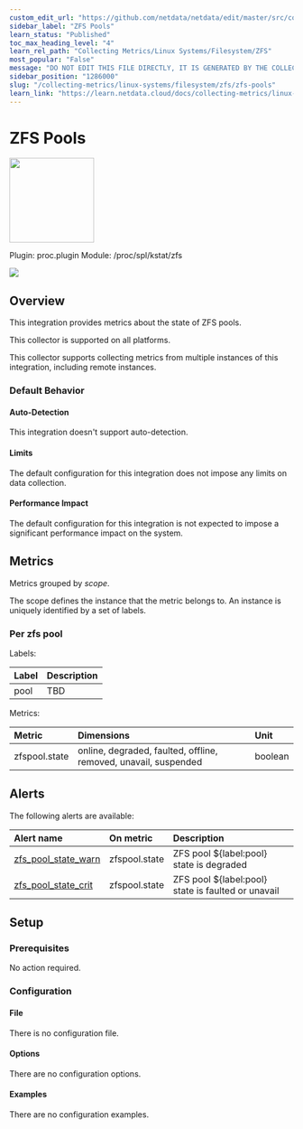 ```yaml
---
custom_edit_url: "https://github.com/netdata/netdata/edit/master/src/collectors/proc.plugin/metadata.yaml"
sidebar_label: "ZFS Pools"
learn_status: "Published"
toc_max_heading_level: "4"
learn_rel_path: "Collecting Metrics/Linux Systems/Filesystem/ZFS"
most_popular: "False"
message: "DO NOT EDIT THIS FILE DIRECTLY, IT IS GENERATED BY THE COLLECTOR'S metadata.yaml FILE"
sidebar_position: "1286000"
slug: "/collecting-metrics/linux-systems/filesystem/zfs/zfs-pools"
learn_link: "https://learn.netdata.cloud/docs/collecting-metrics/linux-systems/filesystem/zfs/zfs-pools"
---
```



# ZFS Pools


<img src="https://netdata.cloud/img/filesystem.svg" width="150"/>


Plugin: proc.plugin
Module: /proc/spl/kstat/zfs

<img src="https://img.shields.io/badge/maintained%20by-Netdata-%2300ab44" />

## Overview

This integration provides metrics about the state of ZFS pools.



This collector is supported on all platforms.

This collector supports collecting metrics from multiple instances of this integration, including remote instances.


### Default Behavior

#### Auto-Detection

This integration doesn't support auto-detection.

#### Limits

The default configuration for this integration does not impose any limits on data collection.

#### Performance Impact

The default configuration for this integration is not expected to impose a significant performance impact on the system.


## Metrics

Metrics grouped by *scope*.

The scope defines the instance that the metric belongs to. An instance is uniquely identified by a set of labels.



### Per zfs pool



Labels:

| Label      | Description     |
|:-----------|:----------------|
| pool | TBD |

Metrics:

| Metric | Dimensions | Unit |
|:------|:----------|:----|
| zfspool.state | online, degraded, faulted, offline, removed, unavail, suspended | boolean |



## Alerts


The following alerts are available:

| Alert name  | On metric | Description |
|:------------|:----------|:------------|
| [ zfs_pool_state_warn ](https://github.com/netdata/netdata/blob/master/src/health/health.d/zfs.conf) | zfspool.state | ZFS pool ${label:pool} state is degraded |
| [ zfs_pool_state_crit ](https://github.com/netdata/netdata/blob/master/src/health/health.d/zfs.conf) | zfspool.state | ZFS pool ${label:pool} state is faulted or unavail |


## Setup

### Prerequisites

No action required.

### Configuration

#### File

There is no configuration file.
#### Options



There are no configuration options.

#### Examples
There are no configuration examples.


